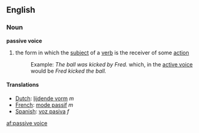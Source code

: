 ==English==
===Noun===
'''passive voice'''

#{{grammar}} the form in which the [[subject]] of a [[verb]] is the receiver of some [[action]]
#:Example: ''The ball was kicked by Fred.'' which, in the [[active voice]] would be ''Fred kicked the ball.''

====Translations====
*[[Dutch]]: [[lijdende vorm]] ''m''
*[[French]]: [[mode passif]] ''m''
*[[Spanish]]: [[voz pasiva]] ''f''

[[af:passive voice]]